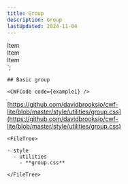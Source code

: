 ```yaml
---
title: Group
description: Group
lastUpdated: 2024-11-04
---
```



  <div>Item</div>
  <div>Item</div>
  <div>Item</div>
</div>`;

<Tabs>
  <TabItem label="Overview" icon="puzzle">
    
    ## Basic group

    <CWFCode code={example1} />
  </TabItem>
  <TabItem label="Files" icon="list-format">

  [https://github.com/davidbrooksio/cwf-lite/blob/master/style/utilities/group.css](https://github.com/davidbrooksio/cwf-lite/blob/master/style/utilities/group.css)
  
    <FileTree>

    - style
      - utilities
        - **group.css**

    </FileTree>
  </TabItem>
  <TabItem label="Stylesheet" icon="open-book">
    <Code code={cssExample} lang="css" />
  </TabItem>
</Tabs>
